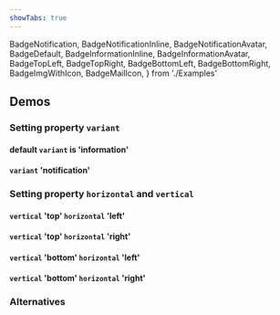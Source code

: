 ```yaml
---
showTabs: true
---
```


  BadgeNotification,
  BadgeNotificationInline,
  BadgeNotificationAvatar,
  BadgeDefault,
  BadgeInformationInline,
  BadgeInformationAvatar,
  BadgeTopLeft,
  BadgeTopRight,
  BadgeBottomLeft,
  BadgeBottomRight,
  BadgeImgWithIcon,
  BadgeMailIcon,
} from './Examples'

## Demos

### Setting property `variant`

#### default `variant` is 'information'

<BadgeDefault />
<BadgeInformationInline />
<BadgeInformationAvatar />

#### `variant` 'notification'

<BadgeNotification />
<BadgeNotificationInline />
<BadgeNotificationAvatar />

### Setting property `horizontal` and `vertical`

#### `vertical` 'top' `horizontal` 'left'

<BadgeTopLeft />

#### `vertical` 'top' `horizontal` 'right'

<BadgeTopRight />

#### `vertical` 'bottom' `horizontal` 'left'

<BadgeBottomLeft />

#### `vertical` 'bottom' `horizontal` 'right'

<BadgeBottomRight />

### Alternatives

<BadgeImgWithIcon />
<BadgeMailIcon />
